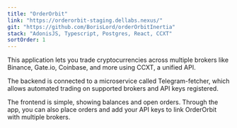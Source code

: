 ```yaml
---
title: "OrderOrbit"
link: "https://orderorbit-staging.dellabs.nexus/"
git: "https://github.com/BorisLord/orderOrbitInertia"
stack: "AdonisJS, Typescript, Postgres, React, CCXT"
sortOrder: 1
---
```


This application lets you trade cryptocurrencies across multiple brokers like Binance, Gate.io, Coinbase, and more using CCXT, a unified API.

The backend is connected to a microservice called Telegram-fetcher, which allows automated trading on supported brokers and API keys registered.

The frontend is simple, showing balances and open orders. Through the app, you can also place orders and add your API keys to link OrderOrbit with multiple brokers.
